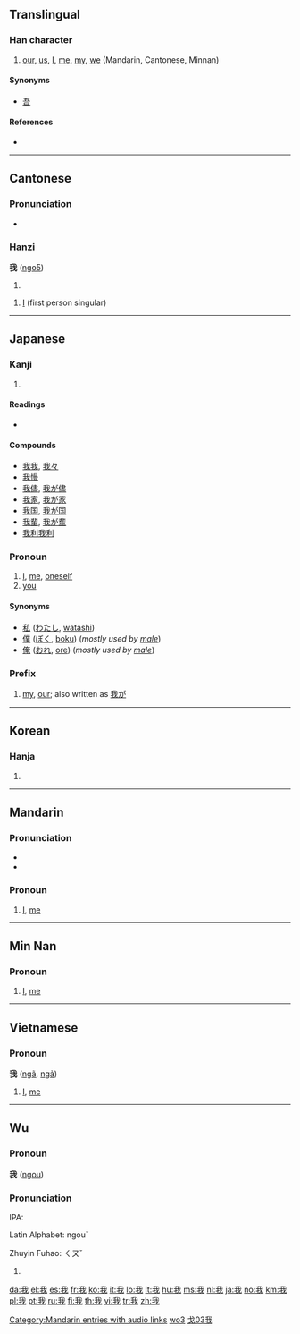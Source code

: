 {{zh-hanzi|{{zh-lookup|我}}}}
{{also|wǒ}}
==Translingual==
{{Han stroke|[[Image:我-torder.gif]]<br>Traditional stroke order<br>[[Image:我-order.gif]]<br>Modern stroke order}}

===Han character===
{{Han char|rn=62|rad=戈|as=03|sn=7|four=2355<sub>0</sub>|canj=竹手戈 (HQI)}}

# [[our]], [[us]], [[I]], [[me]], [[my]], [[we]] (Mandarin, Cantonese, Minnan)

====Synonyms====
* [[吾]]

====References====
* {{Han ref|kx=0412.010|dkj=11545|hdz=21401.020|uh=6211|ud=25105|bh=A7DA|bd=42970}}

----

==Cantonese==
===Pronunciation===
* {{IPA|/ŋɔː˩˧/}}

===Hanzi===
'''我''' ([[ngo5]])

# {{defn|Cantonese|sort=戈03}}

# [[I]] (first person singular)

----

==Japanese==

===Kanji===
{{ja-kanji|grade=6|rs=戈03}}

# {{defn|Japanese}}

====Readings====
* {{ja-readings|on=[[が]] (ga)|kun=[[われ]] (ware), [[わ]] (wa)}}

====Compounds====
* [[我我]], [[我々]]
* [[我慢]]
* [[我儘]], [[我が儘]]
* [[我家]], [[我が家]]
* [[我国]], [[我が国]]
* [[我輩]], [[我が輩]]
* [[我利我利]]

===Pronoun===
{{ja-noun|k|hira=われ|rom=ware}}

# [[I]], [[me]], [[oneself]]
# [[you]]

====Synonyms====
* [[私]] ([[わたし]], [[watashi]])
* [[僕]] ([[ぼく]], [[boku]]) (''mostly used by [[male]]'')
* [[俺]] ([[おれ]], [[ore]]) (''mostly used by [[male]]'')

===Prefix===
{{ja-pos|k|prefix|hira=わが|rom=waga}}

# [[my]], [[our]]; also written as [[我が]]

----

==Korean==

===Hanja===
{{ko-hanja|hangeul=아|eumhun=|rv=a|mr=a|y=a}}

# {{defn|Korean|sort=戈03}}

----

==Mandarin==

===Pronunciation===
* {{IPA|/uɔ˨˩˦/}}
* {{audio|zh-wǒ.ogg|audio}}

===Pronoun===
{{cmn-pronoun|ts|pin=wǒ|pint=wo3|rs=戈03}}

# [[I]], [[me]]

[[Category:Mandarin entries with audio links]]
[[Category:zh-cn:Beginning Mandarin|wo3]]
[[Category:zh-tw:Beginning Mandarin|戈03我]]

----

==Min Nan==

===Pronoun===
{{nan-pronoun|ts|poj=góa|pojt=goa2|rs=戈03}}

# [[I]], [[me]]

----

==Vietnamese==

===Pronoun===
'''我''' ([[ngã]], [[ngả]])

# [[I]], [[me]]

----

==Wu==

===Pronoun===
'''我''' ([[ngou]])

===Pronunciation===
IPA:

Latin Alphabet: ngouˇ

Zhuyin Fuhao: ㄑㄡˇ


# {{defn|Wu}}

[[da:我]]
[[el:我]]
[[es:我]]
[[fr:我]]
[[ko:我]]
[[it:我]]
[[lo:我]]
[[lt:我]]
[[hu:我]]
[[ms:我]]
[[nl:我]]
[[ja:我]]
[[no:我]]
[[km:我]]
[[pl:我]]
[[pt:我]]
[[ru:我]]
[[fi:我]]
[[th:我]]
[[vi:我]]
[[tr:我]]
[[zh:我]]